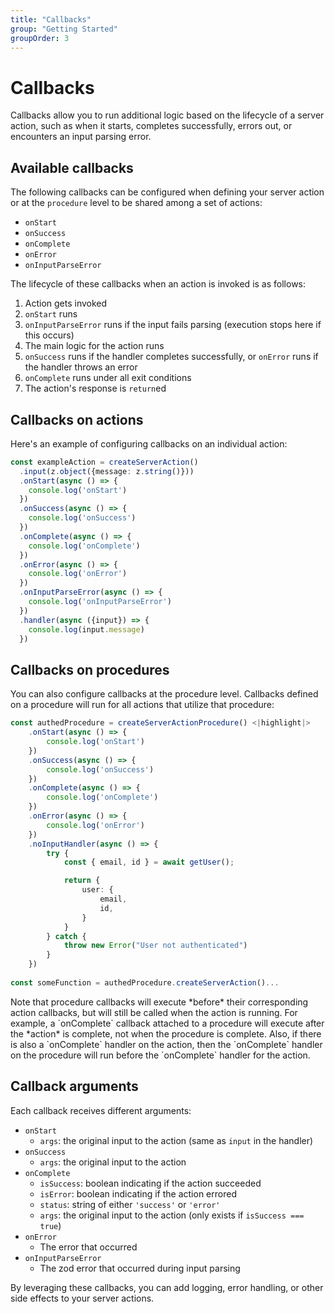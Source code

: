 ```yaml
---
title: "Callbacks"
group: "Getting Started"
groupOrder: 3
---
```


# Callbacks

Callbacks allow you to run additional logic based on the lifecycle of a server action, such as when it starts, completes successfully, errors out, or encounters an input parsing error.

## Available callbacks

The following callbacks can be configured when defining your server action or at the `procedure` level to be shared among a set of actions:

- `onStart`
- `onSuccess`
- `onComplete`
- `onError`
- `onInputParseError`

The lifecycle of these callbacks when an action is invoked is as follows:

1. Action gets invoked
2. `onStart` runs
3. `onInputParseError` runs if the input fails parsing (execution stops here if this occurs)
4. The main logic for the action runs
5. `onSuccess` runs if the handler completes successfully, or `onError` runs if the handler throws an error
6. `onComplete` runs under all exit conditions
7. The action's response is `return`ed

## Callbacks on actions

Here's an example of configuring callbacks on an individual action:

```typescript:actions.ts
const exampleAction = createServerAction()
  .input(z.object({message: z.string()}))
  .onStart(async () => {
    console.log('onStart')
  })
  .onSuccess(async () => {
    console.log('onSuccess')
  })
  .onComplete(async () => {
    console.log('onComplete')
  })
  .onError(async () => {
    console.log('onError')
  })
  .onInputParseError(async () => {
    console.log('onInputParseError')
  })
  .handler(async ({input}) => {
    console.log(input.message)
  })
```

## Callbacks on procedures

You can also configure callbacks at the procedure level. Callbacks defined on a procedure will run for all actions that utilize that procedure:

```typescript:actions.ts
const authedProcedure = createServerActionProcedure() <|highlight|>
    .onStart(async () => {
        console.log('onStart')
    })
    .onSuccess(async () => {
        console.log('onSuccess')
    })
    .onComplete(async () => {
        console.log('onComplete')
    })
    .onError(async () => {
        console.log('onError')
    })
    .noInputHandler(async () => {
        try {
            const { email, id } = await getUser();

            return {
                user: {
                    email,
                    id,
                }
            }
        } catch {
            throw new Error("User not authenticated")
        }
    })
  
const someFunction = authedProcedure.createServerAction()...
```

<Info>
Note that procedure callbacks will execute *before* their corresponding action callbacks, but will still be called when the action is running. For example, a `onComplete` callback attached to a procedure will execute after the *action* is complete, not when the procedure is complete. Also, if there is also a `onComplete` handler on the action, then the `onComplete` handler on the procedure will run before the `onComplete` handler for the action.
</Info>

## Callback arguments

Each callback receives different arguments:

- `onStart`
  - `args`: the original input to the action (same as `input` in the handler)
- `onSuccess`
  - `args`: the original input to the action
- `onComplete`
  - `isSuccess`: boolean indicating if the action succeeded
  - `isError`: boolean indicating if the action errored
  - `status`: string of either `'success'` or `'error'`
  - `args`: the original input to the action (only exists if `isSuccess === true`)
- `onError`
  - The error that occurred
- `onInputParseError`
  - The zod error that occurred during input parsing

By leveraging these callbacks, you can add logging, error handling, or other side effects to your server actions.
